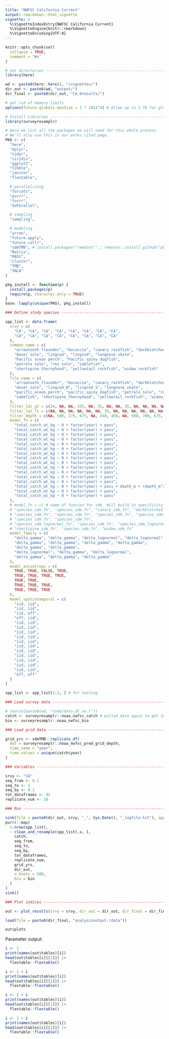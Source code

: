 ```yaml
---
title: "NWFSC California Current"
output: rmarkdown::html_vignette
vignette: >
  %\VignetteIndexEntry{NWFSC California Current}
  %\VignetteEngine{knitr::rmarkdown}
  %\VignetteEncoding{UTF-8}
---
```


```r
knitr::opts_chunk$set(
  collapse = TRUE,
  comment = "#>"
)
```

```r
# Set directories --------------------------------------------------------------
library(here)

wd <- paste0(here::here(), "/vignettes/")
dir_out <- paste0(wd, "output/")
dir_final <- paste0(dir_out, "CA_0results/")
```


```r
# get rid of memory limits
options(future.globals.maxSize = 1 * 1024^4) # Allow up to 1 TB for globals

# Install Libraries ------------------------------------------------------------
library(surveyresamplr)

# Here we list all the packages we will need for this whole process
# We'll also use this in our works cited page.
PKG <- c(
  "here",
  "dplyr",
  "tidyr",
  "viridis",
  "ggplot2",
  "tibble",
  "janitor",
  "flextable",

  # parallelizing
  "forcats",
  "purrr",
  "furrr",
  "doParallel",

  # sampling
  "sampling",

  # modeling
  "arrow",
  "future.apply",
  "future.callr",
  "sdmTMB", # install.packages("remotes"",; remotes::install_github("pbs-assess/sdmTMBextra", dependencies = TRUE",
  "Matrix",
  "MASS",
  "cluster",
  "TMB",
  "INLA"
)

pkg_install <- function(p) {
  install.packages(p)
  require(p, character.only = TRUE)
}
base::lapply(unique(PKG), pkg_install)

### Define study species -------------------------------------------------------

spp_list <- data.frame(
  srvy = c(
    "CA", "CA", "CA", "CA", "CA", "CA", "CA", "CA",
    "CA", "CA", "CA", "CA", "CA", "CA", "CA", "CA"
  ),
  common_name = c(
    "arrowtooth flounder", "bocaccio", "canary rockfish", "darkblotched rockfish",
    "Dover sole", "lingcod", "lingcod", "longnose skate",
    "Pacific ocean perch", "Pacific spiny dogfish",
    "petrale sole", "rex sole", "sablefish",
    "shortspine thornyhead", "yellowtail rockfish", "widow rockfish"
  ),
  file_name = c(
    "arrowtooth_flounder", "bocaccio", "canary_rockfish", "darkblotched_rockfish",
    "dover_sole", "lingcod_N", "lingcod_S", "longnose_skate",
    "pacific_ocean_perch", "pacific_spiny_dogfish", "petrale_sole", "rex_sole",
    "sabefish", "shortspine_thornyhead", "yellowtail_rockfish", "widow_rockfish"
  ),
  filter_lat_gt = c(34, NA, NA, 335, NA, 35, NA, NA, 35, NA, NA, NA, NA, NA, 35.5, 33.5),
  filter_lat_lt = c(NA, NA, NA, NA, NA, NA, 35, NA, NA, NA, NA, NA, NA, NA, NA, NA),
  filter_depth = c(NA, 500, 275, 675, NA, 450, 450, NA, 500, 700, 675, 700, NA, NA, 425, 675),
  model_fn = c(
    "total_catch_wt_kg ~ 0 + factor(year) + pass",
    "total_catch_wt_kg ~ 0 + factor(year) + pass",
    "total_catch_wt_kg ~ 0 + factor(year) + pass",
    "total_catch_wt_kg ~ 0 + factor(year) + pass",
    "total_catch_wt_kg ~ 0 + factor(year) + pass",
    "total_catch_wt_kg ~ 0 + factor(year) + pass",
    "total_catch_wt_kg ~ 0 + factor(year) + pass",
    "total_catch_wt_kg ~ 0 + factor(year) + pass",
    "total_catch_wt_kg ~ 0 + factor(year) + pass",
    "total_catch_wt_kg ~ 0 + factor(year) + pass",
    "total_catch_wt_kg ~ 0 + factor(year) + pass",
    "total_catch_wt_kg ~ 0 + factor(year) + pass",
    "total_catch_wt_kg ~ 0 + factor(year) + pass",
    "total_catch_wt_kg ~ 0 + factor(year) + pass + depth_m + (depth_m^2)",
    "total_catch_wt_kg ~ 0 + factor(year) + pass",
    "total_catch_wt_kg ~ 0 + factor(year) + pass"
  ),
  # model_fn = c( # name of funcion for sdm. Will build in specificity for this later
  # "species_sdm_fn", "species_sdm_fn", "canary_sdm_fn", "darkblotched_sdm_fn",
  # "species_sdm_fn", "species_sdm_fn", "species_sdm_fn", "species_sdm_fn",
  # "species_sdm_fn", "species_sdm_fn",
  # "species_sdm_lognormal_fn", "species_sdm_fn", "species_sdm_lognormal_fn"),
  # "shortspine_sdm_fn", "species_sdm_fn", "widow_sdm_fn"
  model_family = c(
    "delta_gamma", "delta_gamma", "delta_lognormal", "delta_lognormal",
    "delta_gamma", "delta_gamma", "delta_gamma", "delta_gamma",
    "delta_gamma", "delta_gamma",
    "delta_lognormal", "delta_gamma", "delta_lognormal",
    "delta_gamma", "delta_gamma", "delta_gamma"
  ),
  model_anisotropy = c(
    TRUE, TRUE, FALSE, TRUE,
    TRUE, TRUE, TRUE, TRUE,
    TRUE, TRUE,
    TRUE, TRUE, TRUE,
    TRUE, TRUE, TRUE
  ),
  model_spatiotemporal = c(
    "iid, iid",
    "iid, iid",
    "iid, off",
    "off, iid",
    "iid, iid",
    "iid, iid",
    "iid, iid",
    "iid, iid",
    "iid, iid",
    "iid, iid",
    "iid, iid",
    "iid, iid",
    "iid, iid",
    "iid, iid",
    "iid, iid",
    "off, off"
  )
)

spp_list <- spp_list[1:2, ] # for testing

### Load survey data -----------------------------------------------------------

# source(paste0(wd, "code/data_dl_nw.r"))
catch <- surveyresamplr::noaa_nwfsc_catch # pulled data again to get 2024
bio <- surveyresamplr::noaa_nwfsc_bio

### Load grid data -------------------------------------------------------------

grid_yrs <- sdmTMB::replicate_df(
  dat = surveyresamplr::noaa_nwfsc_pred_grid_depth,
  time_name = "year",
  time_values = unique(catch$year)
)

### Variables ------------------------------------------------------------------

srvy <- "CA"
seq_from <- 0.1
seq_to <- 1
seq_by <- 0.1
tot_dataframes <- 91
replicate_num <- 10

### Run ------------------------------------------------------------------------

sink(file = paste0(dir_out, srvy, "_", Sys.Date(), "_logfile.txt"), append = FALSE, split = TRUE) # for screen and log
purrr::map(
  1:nrow(spp_list),
  ~ clean_and_resample(spp_list[.x, ],
    catch,
    seq_from,
    seq_to,
    seq_by,
    tot_dataframes,
    replicate_num,
    grid_yrs,
    dir_out,
    n_knots = 500,
    bio = bio
  )
)
sink()

### Plot indices ---------------------------------------------------------------

out <- plot_results(srvy = srvy, dir_out = dir_out, dir_final = dir_final)
```

```r
load(file = paste0(dir_final, "analysisoutput.rdata"))
```

```r
out$plots
```

Parameter output: 

```r
i <- 1
print(names(out$tables)[i])
head(out$tables[i][[1]]) |>
  flextable::flextable()
```


```r
i <- 1 + i
print(names(out$tables)[i])
head(out$tables[i][[1]]) |>
  flextable::flextable()
```


```r
i <- 1 + i
print(names(out$tables)[i])
head(out$tables[i][[1]]) |>
  flextable::flextable()
```


```r
i <- 1 + i
print(names(out$tables)[i])
head(out$tables[i][[1]]) |>
  flextable::flextable()
```

